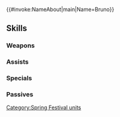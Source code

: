 {{#invoke:NameAbout|main|Name=Bruno}}{{HeroPage Tabs}}
{{Hero Infobox
|Name=Bruno
|Title=Masked Hare
|GrowthModifier=Gen 3
|WeaponType=Colorless Staff
|Origin=Fire Emblem Heroes
|Gender=Male
|MoveType=Cavalry
|actorJP=三木眞一郎
|actorEN=T. Axelrod
|artist=п猫Ｒ
|additionDate=March 19, 2019
|releaseDate=March 19, 2019
|TagID=春祭ブルーノ
|InternalID=357
|Properties=special,hat,specRate_202302
|cv1=0
|cv2=100400
|description=Prince of the Emblian empire, whose lineage remains something of a mystery. Dressing as a rabbit isn't clarifying things for anybody.
}}
{{Stats Page
|Lv1HP=17|Lv1ATK=8|Lv1SPD=5|Lv1DEF=9|Lv1RES=4
|GRHP=55|GRATK=50|GRSPD=45|GRDEF=60|GRRES=25
}}
==Skills==
===Weapons===
{{Weapons Table
|weapon1=Assault
|weapon1Default=1
|weapon1Unlock=1
|weapon2=Ovoid Staff
|weapon2Default=4
|weapon2Unlock=3
|weapon3=Ovoid Staff+
|weapon3Default=5
|weapon3Unlock=5
}}
===Assists===
{{Assists Table
|assist1=Heal
|assist1Default=1
|assist1Unlock=1
|assist2=Reconcile
|assist2Default=3
|assist2Unlock=2
|assist3=Martyr
|assist3Default=4
|assist3Unlock=3
|assist4=Martyr+
|assist4Default=5
|assist4Unlock=5
}}
===Specials===
{{Specials Table
|special1=Imbue
|special1Default=4
|special1Unlock=2
|special2=Miracle
|special2Default=5
|special2Unlock=3
}}
===Passives===
{{Passives Table
|passiveA1=Atk/Def Push 1
|passiveA2=Atk/Def Push 2
|passiveA3=Atk/Def Push 3
|passiveA1Unlock=1
|passiveA2Unlock=2
|passiveA3Unlock=4
|passiveB1=Dazzling Staff 1
|passiveB2=Dazzling Staff 2
|passiveB3=Dazzling Staff 3
|passiveB1Unlock=3
|passiveB2Unlock=4
|passiveB3Unlock=5
}}
{{Heroes Navbox}}
[[Category:Spring Festival units]]